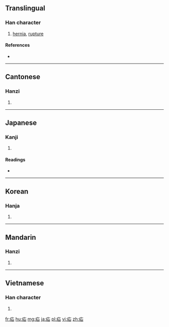==Translingual==

===Han character===
{{Han char|rn=104|rad=疒|as=03|sn=8|four=0017<sub>2</sub>|canj=大山 (KU)}}

# [[hernia]], [[rupture]]

====References====
* {{Han ref|kx=0769.200|dkj=22040|dj=1179.220|hdz=42660.120|uh=759D|ud=30109|bh=AAB7|bd=43703}}

----

==Cantonese==

===Hanzi===
{{yue-hanzi|jyut=|y=saan3}}

# {{defn|lang=yue|sort=疒03}}

----

==Japanese==

===Kanji===
{{ja-kanji|grade=|rs=疒03}}

# {{defn|lang=ja|sort=疒03}}

====Readings====
* {{ja-readings|on=[[さん]] (san), [[せん]] (sen)|kun=[[せんき]] (senki)|nanori=}}

----

==Korean==

===Hanja===
{{ko-hanja|hangeul=산|eumhun=|rv=san|mr=san|y=san}}

# {{defn|lang=ko|sort=疒03}}

----

==Mandarin==

===Hanzi===
{{cmn-hanzi|pin=[[shàn]] ([[shan4]])|wg=shan<sup>4</sup>}}

# {{defn|lang=cmn|sort=疒03}}

----

==Vietnamese==

===Han character===
{{vi-hantu|[[sán]]|rs=疒03}}

# {{defn|lang=vi|sort=疒03}}

[[fr:疝]]
[[hu:疝]]
[[mg:疝]]
[[ja:疝]]
[[pl:疝]]
[[vi:疝]]
[[zh:疝]]